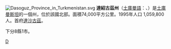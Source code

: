 [[File:Dasoguz_Province_in_Turkmenistan.svg|right]]
'''達紹古茲州'''（[[土庫曼語|土庫曼語]]：{{lang|tk|Daşoguz welaýaty}}、{{lang-ru|Дашогузский велаят}}）是[[土庫曼斯坦|土庫曼斯坦]]的一個州，位於該國北部。面積74,000平方公里。1995年人口 1,059,800人。首府[[達沙古茲|達沙古茲]]。

下分8縣1市。

{{土庫曼行政區劃}}

[[Category:土庫曼斯坦行政區劃|D]]